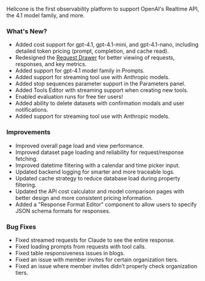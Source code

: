 Helicone is the first observability platform to support OpenAI's Realtime API, the 4.1 model family, and more.

### What's New?

- Added cost support for gpt-4.1, gpt-4.1-mini, and gpt-4.1-nano, including detailed token pricing (prompt, completion, and cache read).
- Redesigned the [Request Drawer](http://helicone.ai/requests) for better viewing of requests, responses, and key metrics.
- Added support for gpt-4.1 model family in Prompts.
- Added support for streaming tool use with Anthropic models.
- Added stop sequences parameter support in the Parameters panel.
- Added Tools Editor with streaming support when creating new tools.
- Enabled evaluation runs for free tier users!
- Added ability to delete datasets with confirmation modals and user notifications.
- Added support for streaming tool use with Anthropic models.

### Improvements

- Improved overall page load and view performance.
- Improved dataset page loading and reliability for request/response fetching.
- Improved datetime filtering with a calendar and time picker input.
- Updated backend logging for smarter and more traceable logs.
- Updated cache strategy to reduce database load during property filtering.
- Updated the API cost calculator and model comparison pages with better design and more consistent pricing information.
- Added a "Response Format Editor" component to allow users to specify JSON schema formats for responses.

### Bug Fixes

- Fixed streamed requests for Claude to see the entire response.
- Fixed loading prompts from requests with tool calls.
- Fixed table responsiveness issues in blogs.
- Fixed an issue with member invites for certain organization tiers.
- Fixed an issue where member invites didn’t properly check organization tiers.
